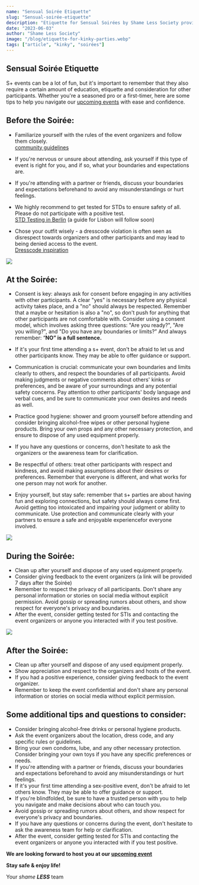 ---
name: "Sensual Soirée Etiquette"
slug: "Sensual-soirée-etiquette"
description: "Etiquette for Sensual Soirées by Shame Less Society provides a comprehensive guide on how to navigate sex-positive events with respect and consideration. It emphasizes the importance of consent, communication, hygiene, and safety, while ensuring attendees uphold the values of the sex-positive community."
date: "2023-06-03"
author: "Shame Less Society"
image: "/blog/etiquette-for-kinky-parties.webp"
tags: ["article", "kinky", "soirées"]
---

## Sensual Soirée Etiquette

S+ events can be a lot of fun, but it's important to remember that they also require a certain amount of education, etiquette and consideration for other participants. Whether you're a seasoned pro or a first-timer, here are some tips to help you navigate our [upcoming events](https://www.shame-less-society.com/events) with ease and confidence.

## Before the Soirée:

- Familiarize yourself with the rules of the event organizers and follow them closely. <br/> [community guidelines](https://www.shame-less-society.com)

- If you're nervous or unsure about attending, ask yourself if this type of event is right for you, and if so, what your boundaries and expectations are.

- If you're attending with a partner or friends, discuss your boundaries and expectations beforehand to avoid any misunderstandings or hurt feelings.
- We highly recommend to get tested for STDs to ensure safety of all. Please do not participate with a positive test. <br/> [STD Testing in Berlin]() (a guide for Lisbon will follow soon)
- Chose your outfit wisely - a dresscode violation is often seen as disrespect towards organizers and other participants and may lead to being denied access to the event. <br/> [Dresscode inspiration]()

![](https://mbxsxhqzltsqukcwxfmh.supabase.co/storage/v1/object/public/Blogs/01JuleAmeliePhotography_shameless-9274.webp?t=2023-11-28T09%3A17%3A12.460Z)

## At the Soirée:

- Consent is key: always ask for consent before engaging in any activities with other participants. A clear "yes" is necessary before any physical activity takes place, and a "no" should always be respected. Remember that a maybe or hesitation is also a "no", so don't push for anything that other participants are not comfortable with. Consider using a consent model, which involves asking three questions: "Are you ready?", "Are you willing?", and "Do you have any boundaries or limits?” And always remember: “**NO” is a full sentence.**

- If it's your first time attending a s+ event, don't be afraid to let us and other participants know. They may be able to offer guidance or support.
- Communication is crucial: communicate your own boundaries and limits clearly to others, and respect the boundaries of all participants. Avoid making judgments or negative comments about others' kinks or preferences, and be aware of your surroundings and any potential safety concerns. Pay attention to other participants' body language and verbal cues, and be sure to communicate your own desires and needs as well.
- Practice good hygiene: shower and groom yourself before attending and consider bringing alcohol-free wipes or other personal hygiene products. Bring your own props and any other necessary protection, and ensure to dispose of any used equipment properly.
- If you have any questions or concerns, don't hesitate to ask the organizers or the awareness team for clarification.
- Be respectful of others: treat other participants with respect and kindness, and avoid making assumptions about their desires or preferences. Remember that everyone is different, and what works for one person may not work for another.
- Enjoy yourself, but stay safe: remember that s+ parties are about having fun and exploring connections, but safety should always come first. Avoid getting too intoxicated and impairing your judgment or ability to communicate. Use protection and communicate clearly with your partners to ensure a safe and enjoyable experiencefor everyone involved.

![](https://mbxsxhqzltsqukcwxfmh.supabase.co/storage/v1/object/public/Blogs/sensual-soiree-etiquette-2.webp)

## During the Soirée:

- Clean up after yourself and dispose of any used equipment properly.
- Consider giving feedback to the event organizers (a link will be provided 7 days after the Soirée)
- Remember to respect the privacy of all participants. Don't share any personal information or stories on social media without explicit permission. Avoid gossip or spreading rumors about others, and show respect for everyone's privacy and boundaries.
- After the event, consider getting tested for STIs and contacting the event organizers or anyone you interacted with if you test positive.

![](https://mbxsxhqzltsqukcwxfmh.supabase.co/storage/v1/object/public/Blogs/sensual-soiree-etiquette-3.webp)

## After the Soirée:

- Clean up after yourself and dispose of any used equipment properly.
- Show appreciation and respect to the organizers and hosts of the event.
- If you had a positive experience, consider giving feedback to the event organizer.
- Remember to keep the event confidential and don't share any personal information or stories on social media without explicit permission.

## Some additional tips and questions to consider:

- Consider bringing alcohol-free drinks or personal hygiene products.
- Ask the event organizers about the location, dress code, and any specific rules or guidelines.
- Bring your own condoms, lube, and any other necessary protection. Consider bringing your own toys if you have any specific preferences or needs.
- If you're attending with a partner or friends, discuss your boundaries and expectations beforehand to avoid any misunderstandings or hurt feelings.
- If it's your first time attending a sex-positive event, don't be afraid to let others know. They may be able to offer guidance or support.
- If you're blindfolded, be sure to have a trusted person with you to help you navigate and make decisions about who can touch you.
- Avoid gossip or spreading rumors about others, and show respect for everyone's privacy and boundaries.
- If you have any questions or concerns during the event, don't hesitate to ask the awareness team for help or clarification.
- After the event, consider getting tested for STIs and contacting the event organizers or anyone you interacted with if you test positive.

**We are looking forward to host you at our [upcoming event](https://www.shame-less-society.com/events)**

**Stay safe & enjoy life!**

Your _shame_ **_LESS_** team
